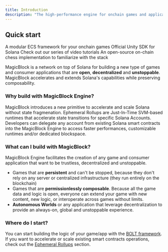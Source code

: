 ```yaml
---
title: Introduction
description: "The high-performance engine for onchain games and applications on Solana"
---
```


## Quick start

<CardGroup cols={2}>
  <Card title="BOLT" icon="code" href="/BOLT/getting_started/installation">
    A modular ECS framework for your onchain games
  </Card>
  <Card
    title="Solana Unity SDK"
    icon="screwdriver-wrench"
    href="https://assetstore.unity.com/packages/decentralization/infrastructure/solana-sdk-for-unity-246931"
  >
    Official Unity SDK for Solana
  </Card>
  <Card
    title="Video tutorials"
    icon="youtube"
    href="https://www.youtube.com/@Magicblock-Labs"
  >
    Check out our series of video tutorials
  </Card>
  <Card
    title="Game tutorials"
    icon="stars"
    href="/onchain_chess/on-chain-chess"
  >
    An open-source on-chain chess implementation to familiarize with the stack
  </Card>
</CardGroup>

MagicBlock is a network on top of Solana for building a new type of games and consumer applications that are **open**, **decentralized** and **unstoppable**. MagicBlock accelerates and extends Solana's capabilities while preserving composability.

### Why build with MagicBlock Engine?
MagicBlock introduces a new primitive to accelerate and scale Solana without state fragmenation. Ephemeral Rollups are Just-In-Time SVM-based runtimes that accelerate state transitions for specific Solana Accounts. Developers can delegate any account from existing Solana smart contracts into the MagicBlock Engine to access faster performances, customizable runtimes and/or dedicated blockspace.

### What can I build with MagicBlock?

MagicBlock Engine facilitates the creation of any game and consumer application that want to be trustless, decentralized and unstoppable.

- Games that are **persistent** and can't be stopped, because they don't rely on any server or centralized infrastructure (they run entirely on the blockchain)
- Games that are **permissionlessly composable**. Because all the game data and logic is open, everyone can extend your game with new content, new logic, or interoperate across games without limits.
- **Autonomous Worlds** or any application that leverage decentralization to provide an always-on, global and unstoppable experience.

### Where do I start?

You can start building the logic of your game/app with the [BOLT framework](/BOLT/Introduction/introduction).
If you want to accelerate or scale existing smart contracts operations, check out the [Ephemeral Rollups](/Accelerate/ephemeral_rollups) section.
